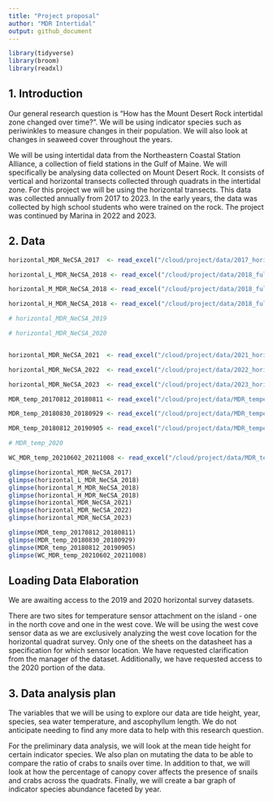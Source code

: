 ```yaml
---
title: "Project proposal"
author: "MDR Intertidal"
output: github_document
---
```


```r
library(tidyverse)
library(broom)
library(readxl)

```

## 1. Introduction

Our general research question is "How has the Mount Desert Rock intertidal zone changed over time?". We will be using indicator species such as periwinkles to measure changes in their population. We will also look at changes in seaweed cover throughout the years.

We will be using intertidal data from the Northeastern Coastal Station Alliance, a collection of field stations in the Gulf of Maine. We will specifically be analysing data collected on Mount Desert Rock. It consists of vertical and horizontal transects collected through quadrats in the intertidal zone. For this project we will be using the horizontal transects. This data was collected annually from 2017 to 2023. In the early years, the data was collected by high school students who were trained on the rock. The project was continued by Marina in 2022 and 2023. 

## 2. Data

```r

horizontal_MDR_NeCSA_2017  <- read_excel("/cloud/project/data/2017_horizontal_MDR_NeCSA.xlsx")

horizontal_L_MDR_NeCSA_2018 <- read_excel("/cloud/project/data/2018_full_NeCSA.xlsx", sheet = "West HT Low")

horizontal_M_MDR_NeCSA_2018 <- read_excel("/cloud/project/data/2018_full_NeCSA.xlsx", sheet = "West HT Mid")

horizontal_H_MDR_NeCSA_2018 <- read_excel("/cloud/project/data/2018_full_NeCSA.xlsx", sheet = "West HT High")

# horizontal_MDR_NeCSA_2019

# horizontal_MDR_NeCSA_2020


horizontal_MDR_NeCSA_2021  <- read_excel("/cloud/project/data/2021_horizontal_MDR_NeCSA.xlsx")

horizontal_MDR_NeCSA_2022  <- read_excel("/cloud/project/data/2022_horizontal_MDR_NeCSA.xlsx")

horizontal_MDR_NeCSA_2023  <- read_excel("/cloud/project/data/2023_horizontal_MDR_NeCSA.xlsx")

```


```r
MDR_temp_20170812_20180811 <- read_excel("/cloud/project/data/MDR_temperature_2017_2021.xlsx", sheet = "20170812-20180811")

MDR_temp_20180830_20180929 <- read_excel("/cloud/project/data/MDR_temperature_2017_2021.xlsx", sheet = "20180830-20180929")

MDR_temp_20180812_20190905 <- read_excel("/cloud/project/data/MDR_temperature_2017_2021.xlsx", sheet = "20180812-20190905")

# MDR_temp_2020

WC_MDR_temp_20210602_20211008 <- read_excel("/cloud/project/data/MDR_temperature_2017_2021.xlsx", sheet = "20210602-20211008WC")
```
```r
glimpse(horizontal_MDR_NeCSA_2017)
glimpse(horizontal_L_MDR_NeCSA_2018)
glimpse(horizontal_M_MDR_NeCSA_2018)
glimpse(horizontal_H_MDR_NeCSA_2018)
glimpse(horizontal_MDR_NeCSA_2021)
glimpse(horizontal_MDR_NeCSA_2022)
glimpse(horizontal_MDR_NeCSA_2023)

glimpse(MDR_temp_20170812_20180811)
glimpse(MDR_temp_20180830_20180929)
glimpse(MDR_temp_20180812_20190905)
glimpse(WC_MDR_temp_20210602_20211008)
```

## Loading Data Elaboration

We are awaiting access to the 2019 and 2020 horizontal survey datasets.

There are two sites for temperature sensor attachment on the island - one in the north cove and one in the west cove. We will be using the west cove sensor data as we are exclusively analyzing the west cove location for the horizontal quadrat survey. Only one of the sheets on the datasheet has a specification for which sensor location. We have requested clarification from the manager of the dataset. Additionally, we have requested access to the 2020 portion of the data.



## 3. Data analysis plan

The variables that we will be using to explore our data are tide height, year, species, sea water temperature, and ascophyllum length. We do not anticipate needing to find any more data to help with this research question.

For the preliminary data analysis, we will look at the mean tide height for certain indicator species. We also plan on mutating the data to be able to compare the ratio of crabs to snails over time. In addition to that, we will look at how the percentage of canopy cover affects the presence of snails and crabs across the quadrats. Finally, we will create a bar graph of indicator species abundance faceted by year.


